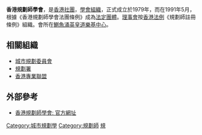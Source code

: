 '''香港規劃師學會'''，是[[香港|香港]][[社團|社團]]，[[學會|學會]][[组织_(社会学)|組織]]，正式成立於1979年，而在1991年5月，根據《香港規劃師學會法團條例》成為[[法定團體|法定團體]]。[[理事會|理事會]]按[[香港法例|香港法例]]《規劃師註冊條例》組織。會所在[[鰂魚涌|鰂魚涌]][[英皇道|英皇道]][[樂基中心|樂基中心]]。

== 相關組織 ==
* [[城市規劃委員會|城市規劃委員會]]
* [[規劃署|規劃署]]
* [[香港專業聯盟|香港專業聯盟]]

== 外部參考 ==
* [https://web.archive.org/web/20090313110208/http://www.hkip.org.hk/cncontent.asp?bigclassid=5&smallclassid=7 香港規劃師學會: 官方網址]

[[Category:城市規劃學|Category:城市規劃學]]
[[Category:規劃師|Category:規劃師]]
[[Category:香港專業團體|規]]


{{HK-soc-stub}}